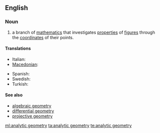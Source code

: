 ==English==

===Noun===
{{wikipedia}}
{{en-noun|sg=[[analytic]] [[geometry]]|-}}

# {{geometry}} a branch of [[mathematics]] that investigates [[properties]] of [[figure]]s through the [[coordinate]]s of their points.

====Translations====
{{trans-top|branch of mathematics}}
* Italian: {{t-|it|geometria analitica|f}}
* [[Macedonian]]: {{t|mk|аналитичка геометрија|f|tr=analítička geométrija}}
{{trans-mid}}
* Spanish: {{t|es|geometría analítica|f}}
* Swedish: {{t-|sv|analytisk geometri|c}}
* Turkish: {{t|tr|analitik geometri}}
{{trans-bottom}}

====See also====
* [[algebraic geometry]]
* [[differential geometry]]
* [[projective geometry]]

[[ml:analytic geometry]]
[[ta:analytic geometry]]
[[te:analytic geometry]]